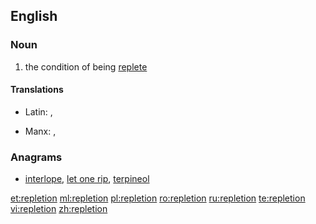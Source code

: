 ==English==

===Noun===
{{en-noun|-}}

# the condition of being [[replete]]

====Translations====
{{trans-top|the condition of being replete}}
* Latin: {{t|la|plenitas|f|alt=plēnitās}}, {{t|la|saturitas|f}}
{{trans-mid}}
* Manx: {{t|gv|saieys|m}}, {{t|gv|saieid|m}}
{{trans-bottom}}

===Anagrams===
* [[interlope#English|interlope]], [[let one rip#English|let one rip]], [[terpineol#English|terpineol]]

[[et:repletion]]
[[ml:repletion]]
[[pl:repletion]]
[[ro:repletion]]
[[ru:repletion]]
[[te:repletion]]
[[vi:repletion]]
[[zh:repletion]]